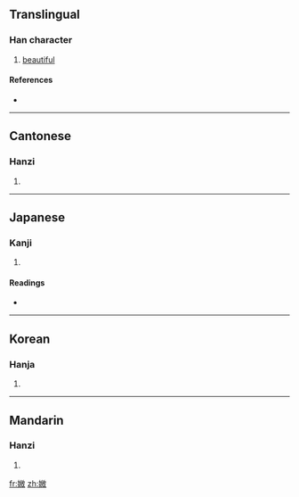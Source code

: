 ==Translingual==

===Han character===
{{Han char|rn=38|rad=女|as=10|sn=13|four=4844<sub>0</sub>|canj=女山山大 (VUUK)}}

# [[beautiful]]

====References====
* {{Han ref|kx=0268.140|dkj=06582|hdz=21071.210|uh=5ABA|ud=23226|bh=DCF6|bd=56566}}

----

==Cantonese==

===Hanzi===
{{yue-hanzi|jyut=|y=mei5}}

# {{defn|Cantonese}}

----

==Japanese==

===Kanji===
{{ja-kanji|grade=|rs=女10}}

# {{defn|Japanese}}

====Readings====
* {{ja-readings|on=[[び]] (bi), [[み]] (mi)|kun=[[よい]] (yoi), [[うつくしい]] (utsukushii)}}

----

==Korean==

===Hanja===
{{ko-hanja|hangeul=미|rv=mi|mr=mi}}

# {{defn|Korean}}

----

==Mandarin==

===Hanzi===
{{cmn-hanzi|pin=[[měi]] ([[mei3]])|wg=mei<sup>3</sup>}}

# {{defn|Mandarin}}

[[fr:媺]]
[[zh:媺]]